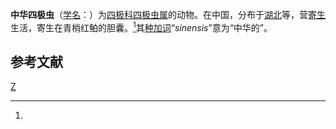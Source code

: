 {{Speciesbox
| genus = Chloromyxum
| species = sinensis
| authority = Nie et Li, 1992<ref name='id9290'>{{cite web| url =http://www.bioinfo.cn/db05/BjdwSpecies.php?action=view&id=9290| title =中华四极虫| work =《中国动物物种编目数据库》| publisher =中国科学院微生物研究所| author =中国科学院动物研究所| accessdate =2009-04-16| deadurl =yes| archiveurl =https://web.archive.org/web/20160305005019/http://www.bioinfo.cn/db05/BjdwSpecies.php?action=view&id=9290| archivedate =2016-03-05}}</ref>
}}

'''中华四极虫'''（[[学名|学名]]：{{lang|la|''Chloromyxum sinensis''}}）为[[四极科|四极科]][[四极虫属|四极虫属]]的动物。在中国，分布于[[湖北|湖北]]等，营[[寄生|寄生]]生活，寄生在青梢红鲌的胆囊。<ref name='id9290'/>其[[种加词|种加词]]“''sinensis''”意为“中华的”。

== 参考文献 ==
{{reflist}}

{{Taxonbar}}

[[Category:四极虫属|Z]]


{{Cnidarian-stub}}